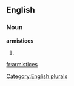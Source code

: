 
==English==

===Noun===
'''armistices'''

# {{plural of|[[armistice]]}}

[[Category:English plurals]]

[[fr:armistices]]
